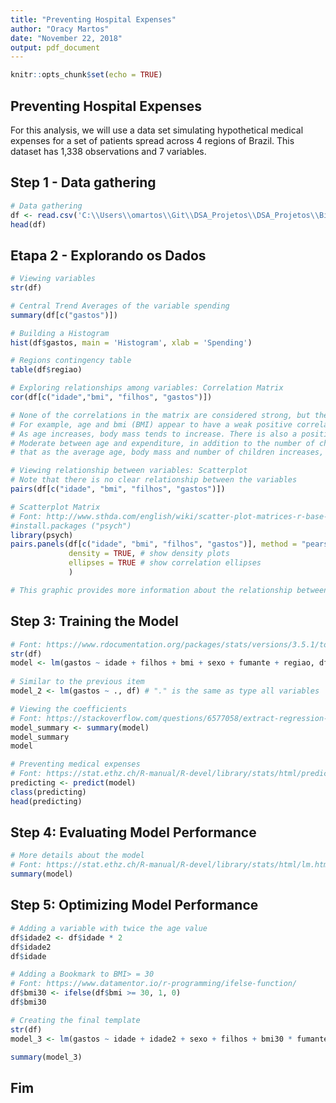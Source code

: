 ---
title: "Preventing Hospital Expenses"
author: "Oracy Martos"
date: "November 22, 2018"
output: pdf_document
---

```{r setup, include=FALSE}
knitr::opts_chunk$set(echo = TRUE)
```

## Preventing Hospital Expenses

For this analysis, we will use a data set simulating hypothetical medical expenses for a set of patients spread across 4 regions of Brazil. This dataset has 1,338 observations and 7 variables.

## Step 1 - Data gathering


```{r coleta}
# Data gathering
df <- read.csv('C:\\Users\\omartos\\Git\\DSA_Projetos\\DSA_Projetos\\Big Data Analytics com R e Microsoft Azure Machine Learning\\3.Prevendo Despesas Hospitalares\\despesas.csv', header = TRUE,sep = ',')
head(df)
```

## Etapa 2 - Explorando os Dados

```{r explorando}
# Viewing variables
str(df)

# Central Trend Averages of the variable spending
summary(df[c("gastos")])

# Building a Histogram
hist(df$gastos, main = 'Histogram', xlab = 'Spending')

# Regions contingency table
table(df$regiao)

# Exploring relationships among variables: Correlation Matrix
cor(df[c("idade","bmi", "filhos", "gastos")])

# None of the correlations in the matrix are considered strong, but there are some interesting associations.
# For example, age and bmi (BMI) appear to have a weak positive correlation, which means that
# As age increases, body mass tends to increase. There is also a positive correlation
# Moderate between age and expenditure, in addition to the number of children and expenses. These associations
# that as the average age, body mass and number of children increases, the expected cost of health insurance goes up.

# Viewing relationship between variables: Scatterplot
# Note that there is no clear relationship between the variables
pairs(df[c("idade", "bmi", "filhos", "gastos")])

# Scatterplot Matrix
# Font: http://www.sthda.com/english/wiki/scatter-plot-matrices-r-base-graphs#use-the-r-package-psych
#install.packages ("psych")
library(psych)
pairs.panels(df[c("idade", "bmi", "filhos", "gastos")], method = "pearson", # correlation method
             density = TRUE, # show density plots
             ellipses = TRUE # show correlation ellipses
             )

# This graphic provides more information about the relationship between variables

```

## Step 3: Training the Model

```{r treinamento}
# Font: https://www.rdocumentation.org/packages/stats/versions/3.5.1/topics/lm
str(df)
model <- lm(gastos ~ idade + filhos + bmi + sexo + fumante + regiao, df)
  
# Similar to the previous item
model_2 <- lm(gastos ~ ., df) # "." is the same as type all variables

# Viewing the coefficients
# Font: https://stackoverflow.com/questions/6577058/extract-regression-coefficient-values
model_summary <- summary(model)
model_summary
model

# Preventing medical expenses
# Font: https://stat.ethz.ch/R-manual/R-devel/library/stats/html/predict.lm.html
predicting <- predict(model)
class(predicting)
head(predicting)
```

## Step 4: Evaluating Model Performance

```{r performance}
# More details about the model
# Font: https://stat.ethz.ch/R-manual/R-devel/library/stats/html/lm.html
summary(model)
```

## Step 5: Optimizing Model Performance
 
```{r otimizacao}
# Adding a variable with twice the age value
df$idade2 <- df$idade * 2
df$idade2
df$idade

# Adding a Bookmark to BMI> = 30
# Font: https://www.datamentor.io/r-programming/ifelse-function/
df$bmi30 <- ifelse(df$bmi >= 30, 1, 0)
df$bmi30

# Creating the final template
str(df)
model_3 <- lm(gastos ~ idade + idade2 + sexo + filhos + bmi30 * fumante + regiao, df)

summary(model_3)
```

## Fim